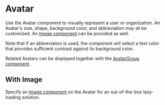 
# Avatar

Use the Avatar component to visually represent a user or organization. An
Avatar's size, shape, background color, and abbreviation may all be
customized. An [Image component](/docs/components-image) can be
provided as well.

Note that if an abbreviation is used, the component will select a text color
that provides sufficient contrast against its background color.

Related Avatars can be displayed together with the
[AvatarGroup component](/?path=/docs/layouts-avatars-avatargroup).

<Canvas>
  <Story name="Basic" id="layouts-avatars-avatar--basic" />
</Canvas>

<ArgsTable of={Avatar} />

## With Image

Specify an [Image component](/?path=/docs/components-image) on the Avatar for an
out-of-the-box lazy-loading solution.

<Canvas>
  <Story id="layouts-avatars-avatar--with-image" />
</Canvas>

